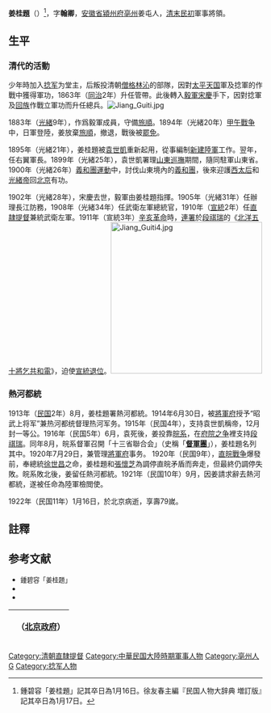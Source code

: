 {{noteTA
|1=zh-hans:姜桂题;zh-hant:姜桂題;
}}
{{Infobox_Person
| name = 姜桂題
|image= Jiang_Gui_ti.jpg
|width= 300px
|occupation= 军事将领
| period = 
|birth_name= 
| sex = 男
| other_names = 姜翰卿
|birth_date= 1844年
|birth_place= {{QIN}}[[安徽省|安徽省]][[潁州府|潁州府]][[亳州|亳州]]
|death_date= 1922年|1月16日
|death_place= {{CHN-1912}}[[北京|北京]]
| nationality = {{CHN-1912}}
| residence =
| party =北洋政府
| religion =
| spouse = 楚氏
| relatives = （子）姜瑞鑫
| education =
| past =[[新軍|新軍]]右翼軍長<br>[[直隷提督|直隷提督]]兼統武衛左軍<br>[[熱河省|熱河]]都統<br>陸軍檢閲使
| work =
| award = 昭武上将军
}}

'''姜桂題'''（{{bd|1844年||1922年|1月16日}}）<ref>鍾碧容「姜桂題」記其卒日為1月16日。徐友春主編『民国人物大辞典 増訂版』記其卒日為1月17日。</ref>，字'''翰卿'''，[[安徽省|安徽省]][[潁州府|潁州府]][[亳州|亳州]]姜屯人，[[清朝|清末]][[中華民國|民初]]軍事將領。

==生平==
=== 清代的活動 ===
少年時加入[[捻军|捻军]]为堂主，后叛投清朝[[僧格林沁|僧格林沁]]的部隊，因對[[太平天国|太平天国]]軍及捻軍的作戰中獲得軍功，1863年（[[同治|同治]]2年）升任管帶。此後轉入[[毅軍|毅軍]][[宋慶|宋慶]]手下，因對捻軍及[[回族|回族]]作戰立軍功而升任總兵。[[File:Jiang_Guiti.jpg|thumb]]

1883年（[[光緒|光緒]]9年），作爲毅軍成員，守備[[旅順|旅順]]。1894年（光緒20年）[[甲午戰争|甲午戰争]]中，日軍登陸，姜放棄[[旅順|旅順]]，撤退，戰後被[[罷免|罷免]]。

1895年（光緒21年），姜桂題被[[袁世凱|袁世凱]]重新起用，從事編制[[新建陸軍|新建陸軍]]工作。翌年，任右翼軍長。1899年（光緒25年），袁世凱署理[[山東省|山東]][[巡撫|巡撫]]期間，隨同駐軍山東省。1900年（光緒26年）[[義和團運動|義和團運動]]中，討伐山東境內的[[義和團|義和團]]，後來迎護[[西太后|西太后]]和[[光緒帝|光緒帝]]回[[北京市|北京]]有功。

1902年（光緒28年），宋慶去世，毅軍由姜桂題指揮。1905年（光緒31年）任辦理長江防務，1908年（光緒34年）任武衛左軍總統官，1910年（[[宣統|宣統]]2年）任[[直隷提督|直隷提督]]兼統武衛左軍。1911年（宣統3年）[[辛亥革命|辛亥革命]]時，[[連署|連署]]於[[段祺瑞|段祺瑞]]的《[[北洋五十將乞共和電|北洋五十將乞共和電]]》，迫使[[宣統退位|宣統退位]]。[[File:Jiang_Guiti4.jpg|300px]]

=== 熱河都統 ===
1913年（[[民国紀元|民国]]2年）8月，姜桂題署熱河都統。1914年6月30日，被[[北洋將軍府|將軍府]]授予“昭武上将军”兼热河都统督理热河军务。1915年（民国4年），支持袁世凱稱帝，12月封一等公。1916年（民国5年）6月，袁死後，姜投靠[[皖系|皖系]]，在[[府院之争|府院之争]]裡支持[[段祺瑞|段祺瑞]]。同年8月，皖系督軍召開「十三省聯合会」（史稱「'''[[督軍團|督軍團]]'''」），姜桂題名列其中。1920年7月29日，兼管理[[北洋將軍府|將軍府]]事务。
1920年（民国9年），[[直皖戰争|直皖戰争]]爆發前，奉總統[[徐世昌|徐世昌]]之命，姜桂題和[[張懷芝|張懷芝]]為調停直皖矛盾而奔走，但最終仍調停失敗。皖系敗北後，姜留任熱河都統。1921年（民国10年）9月，因姜請求辭去熱河都統，遂被任命為陸軍檢閲使。

1922年（民国11年）1月16日，於北京病逝，享壽79嵗。

== 註釋 ==
{{reflist}}

== 参考文献 ==
{{commonscat|Jiang Guiti}}
* <span style="font-size:90%;">鍾碧容「姜桂題」{{Cite book<!--|和書-->|author = [[中国社会科学院|中国社会科学院]]近代史研究所|title = 民国人物傳 第9卷|year = 1997|publisher = [[中華書局|中華書局]]|isbn = 7-101-01504-2}}</span>
* <span style="font-size:90%;">{{Cite book<!--|和書-->|author = 徐友春主編|title = 民国人物大辞典 増訂版|year = 2007|publisher = 河北人民出版社|isbn = 978-7-202-03014-1}}</span>
* <span style="font-size:90%;">{{Cite book<!--|和書-->|author = 劉寿林等編|title = 民国職官年表|year = 1995|publisher = 中華書局|isbn = 7-101-01320-1}}</span>

{| class="wikitable" style="margin:0 auto"
|- 
!　{{CHN1912}}（[[中华民国北京政府|北京政府]]）
{{先代次代|[[熱河省|熱河]]都統|<small>1913年8月 - 1921年9月</small>|[[熊希齡|熊希齡]]|[[汲金純|汲金純]]}}
{{先代次代|陸軍檢閲使|<small>1921年9月 - 1922年1月</small>|（創設）|[[馮玉祥|馮玉祥]]}}
|}

{{北洋将军府上将军}}
{{热河行政长官|北}}
{{DEFAULTSORT:Jiang姜}}
[[Category:清朝直隸提督|Category:清朝直隸提督]]
[[Category:中華民国大陸時期軍事人物|Category:中華民国大陸時期軍事人物]]
[[Category:亳州人|Category:亳州人]]
[[Category:姜姓|G]]
[[Category:捻军人物|Category:捻军人物]]